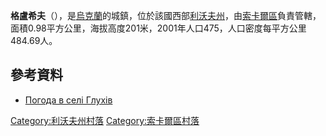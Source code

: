 {{coord|50|22|8|N|24|7|34|E|scale:100000|display=title}}

'''格盧希夫'''（{{lang-uk|Глухів}}），是[[烏克蘭|烏克蘭]]的城鎮，位於該國西部[[利沃夫州|利沃夫州]]，由[[索卡爾區|索卡爾區]]負責管轄，面積0.98平方公里，海拔高度201米，2001年人口475，人口密度每平方公里484.69人。

==參考資料==
* [http://weather.in.ua/ua/l'vovskaja/5246 Погода в селі Глухів] {{Wayback|url=http://weather.in.ua/ua/l%27vovskaja/5246 |date=20160305220240 }}

[[Category:利沃夫州村落|Category:利沃夫州村落]]
[[Category:索卡爾區村落|Category:索卡爾區村落]]


{{Lviv-geo-stub}}